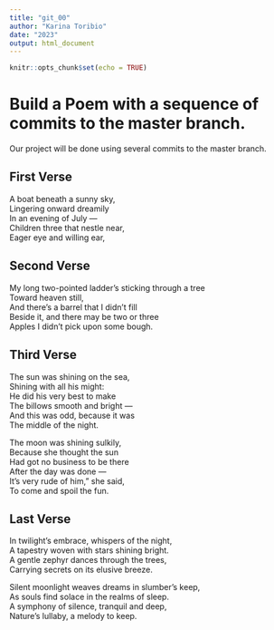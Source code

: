 ```yaml
---
title: "git_00"
author: "Karina Toribio"
date: "2023"
output: html_document
---
```


```r
knitr::opts_chunk$set(echo = TRUE)
```
# Build a Poem with a sequence of commits to the master branch.
Our project will be done using several commits to the master branch.
<!-- Do not modify or change any text in "!--" bracketed areas such as this --- these are instructions to
you, if you change any of this the git program will notice it and compromise your git merging strategy !-->

## First Verse 
<!--Put the first five lines of a poem by Lewis Carrol in this section!-->
A boat beneath a sunny sky,   
Lingering onward dreamily   
In an evening of July —   
Children three that nestle near,    
Eager eye and willing ear,    

## Second Verse
<!--Put the first five lines of a poem by Robert Frost here!-->
My long two-pointed ladder's sticking through a tree    
Toward heaven still,    
And there's a barrel that I didn't fill   
Beside it, and there may be two or three    
Apples I didn't pick upon some bough.   

## Third Verse
<!--Put the first two verses of The Walrus and the Carpenter here!-->
The sun was shining on the sea,   
Shining with all his might:   
He did his very best to make    
The billows smooth and bright —   
And this was odd, because it was    
The middle of the night.    

The moon was shining sulkily,   
Because she thought the sun   
Had got no business to be there   
After the day was done —    
It's very rude of him," she said,    
To come and spoil the fun.   

## Last Verse
<!--Put a short poem of your choice 8-20 lines,here!-->
In twilight's embrace, whispers of the night,     
A tapestry woven with stars shining bright.     
A gentle zephyr dances through the trees,      
Carrying secrets on its elusive breeze.     

Silent moonlight weaves dreams in slumber's keep,     
As souls find solace in the realms of sleep.      
A symphony of silence, tranquil and deep,     
Nature's lullaby, a melody to keep.     
